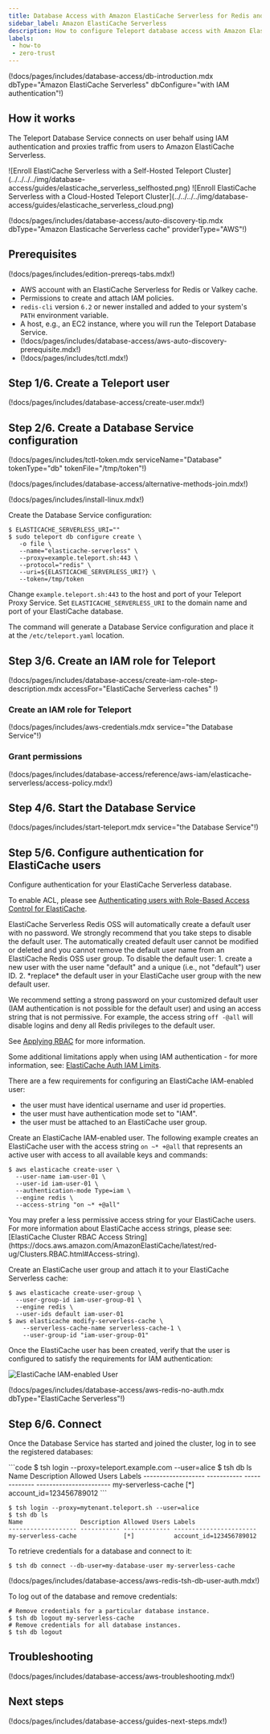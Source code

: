 ```yaml
---
title: Database Access with Amazon ElastiCache Serverless for Redis and Valkey
sidebar_label: Amazon ElastiCache Serverless
description: How to configure Teleport database access with Amazon ElastiCache Serverless for Redis and Valkey.
labels:
 - how-to
 - zero-trust
---
```


(!docs/pages/includes/database-access/db-introduction.mdx dbType="Amazon ElastiCache Serverless" dbConfigure="with IAM authentication"!)

## How it works

The Teleport Database Service connects on user behalf using IAM authentication and proxies traffic from users to Amazon ElastiCache Serverless.

<Tabs>
<TabItem scope={["oss", "enterprise"]} label="Self-Hosted">
![Enroll ElastiCache Serverless with a Self-Hosted Teleport Cluster](../../../../img/database-access/guides/elasticache_serverless_selfhosted.png)
</TabItem>
<TabItem scope={["cloud","team"]} label="Teleport Cloud">
![Enroll ElastiCache Serverless with a Cloud-Hosted Teleport Cluster](../../../../img/database-access/guides/elasticache_serverless_cloud.png)
</TabItem>

</Tabs>

(!docs/pages/includes/database-access/auto-discovery-tip.mdx dbType="Amazon Elasticache Serverless cache" providerType="AWS"!)

## Prerequisites

(!docs/pages/includes/edition-prereqs-tabs.mdx!)

- AWS account with an ElastiCache Serverless for Redis or Valkey cache.
- Permissions to create and attach IAM policies.
- `redis-cli` version `6.2` or newer installed and added to your system's `PATH` environment variable.
- A host, e.g., an EC2 instance, where you will run the Teleport Database
  Service.
- (!docs/pages/includes/database-access/aws-auto-discovery-prerequisite.mdx!)
- (!docs/pages/includes/tctl.mdx!)

## Step 1/6. Create a Teleport user

(!docs/pages/includes/database-access/create-user.mdx!)

## Step 2/6. Create a Database Service configuration

(!docs/pages/includes/tctl-token.mdx serviceName="Database" tokenType="db" tokenFile="/tmp/token"!)

(!docs/pages/includes/database-access/alternative-methods-join.mdx!)

(!docs/pages/includes/install-linux.mdx!)

Create the Database Service configuration:
```code
$ ELASTICACHE_SERVERLESS_URI=""
$ sudo teleport db configure create \
   -o file \
   --name="elasticache-serverless" \
   --proxy=example.teleport.sh:443 \
   --protocol="redis" \
   --uri=${ELASTICACHE_SERVERLESS_URI?} \
   --token=/tmp/token
```

Change `example.teleport.sh:443` to the host and port of your Teleport Proxy
Service. Set `ELASTICACHE_SERVERLESS_URI` to the domain name and port of your ElastiCache
database.

The command will generate a Database Service configuration and place it at the
`/etc/teleport.yaml` location.

## Step 3/6. Create an IAM role for Teleport

(!docs/pages/includes/database-access/create-iam-role-step-description.mdx accessFor="ElastiCache Serverless caches" !)

### Create an IAM role for Teleport

(!docs/pages/includes/aws-credentials.mdx service="the Database Service"!)

### Grant permissions

(!docs/pages/includes/database-access/reference/aws-iam/elasticache-serverless/access-policy.mdx!)

## Step 4/6. Start the Database Service

(!docs/pages/includes/start-teleport.mdx service="the Database Service"!)

## Step 5/6. Configure authentication for ElastiCache users

Configure authentication for your ElastiCache Serverless database.

To enable ACL, please see [Authenticating users with Role-Based Access
Control for
ElastiCache](https://docs.aws.amazon.com/AmazonElastiCache/latest/dg/Clusters.RBAC.html).

<Admonition type="warning">
ElastiCache Serverless Redis OSS will automatically create a default user with no password.
We strongly recommend that you take steps to disable the default user.
The automatically created default user cannot be modified or deleted and you cannot remove the default user name from an ElastiCache Redis OSS user group.
To disable the default user:
1. create a new user with the user name "default" and a unique (i.e., not "default") user ID.
2. *replace* the default user in your ElastiCache user group with the new default user.

We recommend setting a strong password on your customized default user (IAM authentication is not possible for the default user) and using an access string that is not permissive.
For example, the access string `off -@all` will disable logins and deny all Redis privileges to the default user.

See [Applying RBAC](https://docs.aws.amazon.com/AmazonElastiCache/latest/dg/Clusters.RBAC.html#rbac-using) for more information.
</Admonition>

Some additional limitations apply when using IAM authentication - for more
information, see:
[ElastiCache Auth IAM Limits](https://docs.aws.amazon.com/AmazonElastiCache/latest/red-ug/auth-iam.html#auth-iam-limits).

There are a few requirements for configuring an ElastiCache IAM-enabled user:
- the user must have identical username and user id properties.
- the user must have authentication mode set to "IAM".
- the user must be attached to an ElastiCache user group.

Create an ElastiCache IAM-enabled user.
The following example creates an ElastiCache user with the access string
`on ~* +@all` that represents an active user with access to all available keys
and commands:
```code
$ aws elasticache create-user \
  --user-name iam-user-01 \
  --user-id iam-user-01 \
  --authentication-mode Type=iam \
  --engine redis \
  --access-string "on ~* +@all"
```

<Admonition type="note" title="Access Strings">
You may prefer a less permissive access string for your ElastiCache users.
For more information about ElastiCache access strings, please see:
[ElastiCache Cluster RBAC Access String](https://docs.aws.amazon.com/AmazonElastiCache/latest/red-ug/Clusters.RBAC.html#Access-string).
</Admonition>

Create an ElastiCache user group and attach it to your ElastiCache Serverless cache:
```code
$ aws elasticache create-user-group \
  --user-group-id iam-user-group-01 \
  --engine redis \
  --user-ids default iam-user-01
$ aws elasticache modify-serverless-cache \
    --serverless-cache-name serverless-cache-1 \
    --user-group-id "iam-user-group-01"
```

Once the ElastiCache user has been created, verify that the user is configured
to satisfy the requirements for IAM authentication:

![ElastiCache IAM-enabled User](../../../../img/database-access/guides/redis/redis-aws-iam-user@2x.png)

(!docs/pages/includes/database-access/aws-redis-no-auth.mdx dbType="ElastiCache Serverless"!)

## Step 6/6. Connect

Once the Database Service has started and joined the cluster, log in to see the
registered databases:

<Tabs>
<TabItem scope={["oss", "enterprise"]} label="Self-Hosted">
```code
$ tsh login --proxy=teleport.example.com --user=alice
$ tsh db ls
Name                Description Allowed Users Labels
------------------- ----------- ------------- -----------------------
my-serverless-cache             [*]           account_id=123456789012
```

</TabItem>
<TabItem scope={["cloud"]} label="Teleport Enterprise Cloud">

```code
$ tsh login --proxy=mytenant.teleport.sh --user=alice
$ tsh db ls
Name                Description Allowed Users Labels
------------------- ----------- ------------- -----------------------
my-serverless-cache             [*]           account_id=123456789012
```

</TabItem>

</Tabs>

To retrieve credentials for a database and connect to it:

```code
$ tsh db connect --db-user=my-database-user my-serverless-cache
```

(!docs/pages/includes/database-access/aws-redis-tsh-db-user-auth.mdx!)

To log out of the database and remove credentials:

```code
# Remove credentials for a particular database instance.
$ tsh db logout my-serverless-cache
# Remove credentials for all database instances.
$ tsh db logout
```

## Troubleshooting

(!docs/pages/includes/database-access/aws-troubleshooting.mdx!)

## Next steps

(!docs/pages/includes/database-access/guides-next-steps.mdx!)
